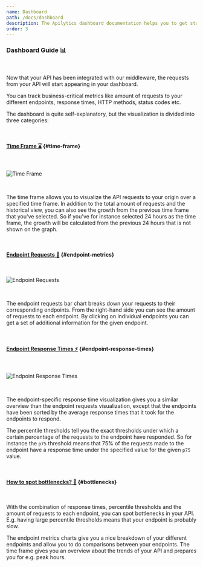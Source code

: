 ```yaml
---
name: Dashboard
path: /docs/dashboard
description: The Apilytics dashboard documentation helps you to get started with using our dashboard.
order: 3
---
```


### Dashboard Guide 📊

<br />

Now that your API has been integrated with our middleware,
the requests from your API will start appearing in your dashboard.

You can track business-critical metrics like amount of requests to your different endpoints,
response times, HTTP methods, status codes etc.

The dashboard is quite self-explanatory, but the visualization is divided into three categories:

<br />

#### [Time Frame ⌛](#time-frame) {#time-frame}

<br />

![Time Frame](/mock-ups/time-frame.png)

<br />

The time frame allows you to visualize the API requests to your origin over a specified time frame.
In addition to the total amount of requests and the historical view, you can also see the growth from the previous time frame that you've selected.
So if you've for instance selected 24 hours as the time frame, the growth will be calculated from the previous 24 hours that is not shown on the graph.

<br />

#### [Endpoint Requests 🧐](#endpoint-metrics) {#endpoint-metrics}

<br />

![Endpoint Requests](/mock-ups/endpoint-requests.png)

<br />

The endpoint requests bar chart breaks down your requests to their corresponding endpoints.
From the right-hand side you can see the amount of requests to each endpoint.
By clicking on individual endpoints you can get a set of additional information for the given endpoint.

<br />

#### [Endpoint Response Times ⚡](#endpoint-response-times) {#endpoint-response-times}

<br />

![Endpoint Response Times](/mock-ups/endpoint-response-times.png)

<br />

The endpoint-specific response time visualization gives you a similar overview than the endpoint requests visualization,
except that the endpoints have been sorted by the average response times that it took for the endpoints to respond.

The percentile thresholds tell you the exact thresholds under which a certain percentage of the requests to the endpoint have responded.
So for instance the `p75` threshold means that 75% of the requests made to the endpoint have a response time under the specified value for the given `p75` value.

<br />

#### [How to spot bottlenecks? 🍼](#bottlenecks) {#bottlenecks}

<br />

With the combination of response times, percentile thresholds and the amount of requests to each endpoint,
you can spot bottlenecks in your API. E.g. having large percentile thresholds means that your endpoint is probably slow.

The endpoint metrics charts give you a nice breakdown of your different endpoints and allow you to do comparisons between your endpoints.
The time frame gives you an overview about the trends of your API and prepares you for e.g. peak hours.
